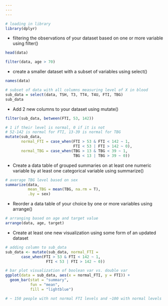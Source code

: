 ```yaml
---
---
---
```


```r
# loading in library
library(dplyr)
```

-   filtering the observations of your dataset based on one or more variable using filter()

```r
head(data)

filter(data, age > 70)
```

-   create a smaller dataset with a subset of variables using select()

```r
names(data)

# subset of data with all columns measuring level of X in blood
sub_data = select(data, TSH, T3, TT4, T4U, FTI, TBG)
sub_data
```

-   Add 2 new columns to your dataset using mutate()

```r
filter(sub_data, between(FTI, 53, 142))

# 1 if their level is normal, 0 if it is not
# 52-142 is normal for FTI, 13-39 is normal for TBG
mutate(sub_data, 
       normal_FTI = case_when(FTI > 53 & FTI < 142 ~ 1, 
                              FTI < 53 | FTI > 142 ~ 0),
       normal_TBG = case_when(TBG > 13 & TBG < 39 ~ 1, 
                              TBG < 13 | TBG > 39 ~ 0))
```

-   Create a data table of grouped summaries on at least one numeric variable by at least one categorical variable using summarize()

```r
# average TBG level based on sex
summarize(data, 
          mean_TBG = mean(TBG, na.rm = T),
          .by = sex)
```

-   Reorder a data table of your choice by one or more variables using arrange()

```r
# arranging based on age and target value
arrange(data, age, target)
```

-   Create at least one new visualization using some form of an updated dataset

```r
# adding column to sub_data
sub_data <- mutate(sub_data, normal_FTI = 
       case_when(FTI > 53 & FTI < 142 ~ 1, 
                  FTI < 53 | FTI > 142 ~ 0))

# bar plot visualization of boolean var vs. double var
ggplot(data = sub_data, aes(x = normal_FTI, y = FTI)) +
  geom_bar(stat = "summary",
           fun = "mean",
           fill = "lightblue")

# ~ 150 people with not normal FTI levels and ~100 with normal levels
```
